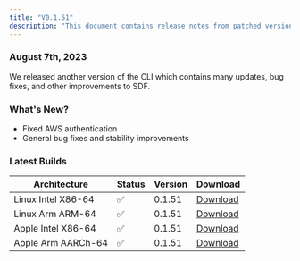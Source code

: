 ```yaml
---
title: "V0.1.51"
description: "This document contains release notes from patched version v0.1.51 of SDF."
---
```

### August 7th, 2023

We released another version of the CLI which contains many updates, bug fixes, and other improvements to SDF.

### What's New?
- Fixed AWS authentication 
- General bug fixes and stability improvements

### Latest Builds 

| Architecture           | Status | Version | Download |
| ---------------------- | ------ | ------- | -------- |
| Linux Intel X86-64     |   ✅   | 0.1.51  | [Download](https://cdn.sdf.com/releases/download/sdf-v0.1.51-x86_64-unknown-linux-musl.tar.gz) |
| Linux Arm ARM-64       |   ✅   | 0.1.51  | [Download](https://cdn.sdf.com/releases/download/sdf-v0.1.51-arm-unknown-linux-gnueabihf.tar.gz) |
| Apple Intel X86-64     |   ✅   | 0.1.51  | [Download](https://cdn.sdf.com/releases/download/sdf-v0.1.51-x86_64-apple-darwin.tar.gz) |
| Apple Arm AARCh-64     |   ✅   | 0.1.51  | [Download](https://cdn.sdf.com/releases/download/sdf-v0.1.51-aarch64-apple-darwin.tar.gz) |
